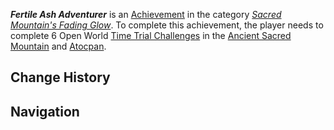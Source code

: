 {{Achievement Infobox
|title        = Fertile Ash Adventurer
|id           = 
|order id     = 
|category     = Sacred Mountain's Fading Glow
|description  = Complete 6 Open World [[Time Trial Challenge]]s in the [[Ancient Sacred Mountain]] and [[Atocpan]].
|requirements = 
|primogems    = 10
|tracking     = Tracks the amount of Open World mechanism-activated Time Trial Challenges completed.
|topic        = Time Trial Challenges
|hidden       = 
|set          = Fertile Ash Adventurer
|tier         = 2
|tiers_total  = 3
}}
'''''Fertile Ash Adventurer''''' is an [[Achievement]] in the category ''[[Sacred Mountain's Fading Glow]]''. To complete this achievement, the player needs to complete 6 Open World [[Time Trial Challenge]]s in the [[Ancient Sacred Mountain]] and [[Atocpan]].

==Change History==
{{Change History|5.5}}

==Navigation==
{{Achievement Navbox}}